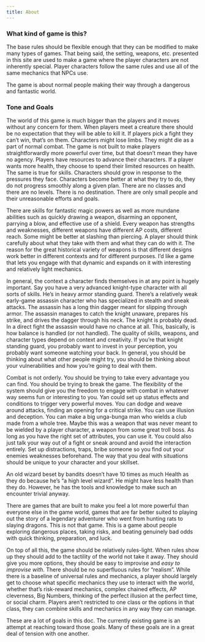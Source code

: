 ```yaml
---
title: About
---
```


### What kind of game is this?

The base rules should be flexible enough that they can be modified to make many types of games. That being said, the setting, weapons, etc. presented in this site are used to make a game where the player characters are not inherently special. Player characters follow the same rules and use all of the same mechanics that NPCs use. 

The game is about normal people making their way through a dangerous and fantastic world.  

### Tone and Goals

The world of this game is much bigger than the players and it moves without any concern for them. When players meet a creature there should be no expectation that they will be able to kill it. If players pick a fight they can't win, that's on them. Characters might lose limbs. They might die as a part of normal combat. The game is not built to make players straightforwardly more powerful over time, but that doesn't mean they have no agency. Players have resources to advance their characters. If a player wants more health, they choose to spend their limited resources on health. The same is true for skills. Characters should grow in response to the pressures they face. Characters become better at what they try to do, they do not progress smoothly along a given plan. There are no classes and there are no levels. There is no destination. There are only small people and their unreasonable efforts and goals.

There are skills for fantastic magic powers as well as more mundane abilities such as quickly drawing a weapon, disarming an opponent, parrying a blow, and effective use of a shield. Every weapon has strengths and weaknesses, different weapons have different AP costs, different reach. Some might be better at slashing than piercing. A player should think carefully about what they take with them and what they can do with it. The reason for the great historical variety of weapons is that different designs work better in different contexts and for different purposes. I'd like a game that lets you engage with that dynamic and expands on it with interesting and relatively light mechanics.

In general, the context a character finds themselves in at any point is hugely important. Say you have a very advanced knight-type character with all sorts of skills. He's in heavy armor standing guard. There's a relatively weak early-game assassin character who has specialized in stealth and sneak attacks. The assassin has a long thin dagger meant for slipping through armor. The assassin manages to catch the knight unaware, prepares his strike, and drives the dagger through his neck. The knight is probably dead. In a direct fight the assassin would have no chance at all. This, basically, is how balance is handled (or not handled). The quality of skills, weapons, and character types depend on context and creativity. If you're that knight standing guard, you probably want to invest in your perception, you probably want someone watching your back. In general, you should be thinking about what other people might try, you should be thinking about your vulnerabilities and how you're going to deal with them.

Combat is not orderly. You should be trying to take every advantage you can find. You should be trying to break the game. The flexibility of the system should give you the freedom to engage with combat in whatever way seems fun or interesting to you. Yan could set up status effects and conditions to trigger very powerful moves. You can dodge and weave around attacks, finding an opening for a critical strike. You can use illusion and deception. You can make a big unga-bunga man who wields a club made from a whole tree. Maybe this was a weapon that was never meant to be wielded by a player character, a weapon from some great troll boss. As long as you have the right set of attributes, you can use it. You could also just talk your way out of a fight or sneak around and avoid the interaction entirely. Set up distractions, traps, bribe someone so you find out your enemies weaknesses beforehand. The way that you deal with situations should be unique to your character and your skillset.

An old wizard beset by bandits doesn't have 10 times as much Health as they do because he's "a high level wizard". He might have less health than they do. However, he has the tools and knowledge to make such an encounter trivial anyway.

There are games that are built to make you feel a lot more powerful than everyone else in the game world, games that are far better suited to playing out the story of a legendary adventurer who went from hunting rats to slaying dragons. This is not that game. This is a game about people exploring dangerous places, taking risks, and beating genuinely bad odds with quick thinking, preparation, and luck.

On top of all this, the game should be relatively rules-light. When rules show up they should add to the tactility of the world not take it away. They should give you more options, they should be easy to improvise and *easy to improvise with*. There should be no superfluous rules for "realism". While there is a baseline of universal rules and mechanics, a player should largely get to choose what specific mechanics they use to interact with the world, whether that's risk-reward mechanics, complex chained effects, AP cleverness, Big Numbers, thinking of the perfect illusion at the perfect time, or social charm. Players aren't restricted to one class or the options in that class, they can combine skills and mechanics in any way they can manage.

These are a lot of goals in this doc. The currently existing game is an attempt at reaching toward those goals. Many of these goals are in a great deal of tension with one another.